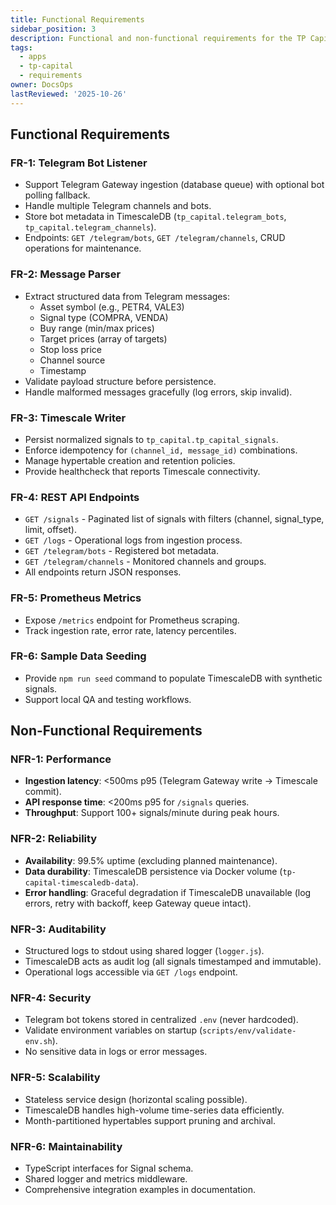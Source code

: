 ```yaml
---
title: Functional Requirements
sidebar_position: 3
description: Functional and non-functional requirements for the TP Capital application.
tags:
  - apps
  - tp-capital
  - requirements
owner: DocsOps
lastReviewed: '2025-10-26'
---
```

## Functional Requirements

### FR-1: Telegram Bot Listener

- Support Telegram Gateway ingestion (database queue) with optional bot polling fallback.
- Handle multiple Telegram channels and bots.
- Store bot metadata in TimescaleDB (`tp_capital.telegram_bots`, `tp_capital.telegram_channels`).
- Endpoints: `GET /telegram/bots`, `GET /telegram/channels`, CRUD operations for maintenance.

### FR-2: Message Parser

- Extract structured data from Telegram messages:
  - Asset symbol (e.g., PETR4, VALE3)
  - Signal type (COMPRA, VENDA)
  - Buy range (min/max prices)
  - Target prices (array of targets)
  - Stop loss price
  - Channel source
  - Timestamp
- Validate payload structure before persistence.
- Handle malformed messages gracefully (log errors, skip invalid).

### FR-3: Timescale Writer

- Persist normalized signals to `tp_capital.tp_capital_signals`.
- Enforce idempotency for `(channel_id, message_id)` combinations.
- Manage hypertable creation and retention policies.
- Provide healthcheck that reports Timescale connectivity.

### FR-4: REST API Endpoints

- `GET /signals` - Paginated list of signals with filters (channel, signal_type, limit, offset).
- `GET /logs` - Operational logs from ingestion process.
- `GET /telegram/bots` - Registered bot metadata.
- `GET /telegram/channels` - Monitored channels and groups.
- All endpoints return JSON responses.

### FR-5: Prometheus Metrics

- Expose `/metrics` endpoint for Prometheus scraping.
- Track ingestion rate, error rate, latency percentiles.

### FR-6: Sample Data Seeding

- Provide `npm run seed` command to populate TimescaleDB with synthetic signals.
- Support local QA and testing workflows.

## Non-Functional Requirements

### NFR-1: Performance

- **Ingestion latency**: &lt;500ms p95 (Telegram Gateway write → Timescale commit).
- **API response time**: &lt;200ms p95 for `/signals` queries.
- **Throughput**: Support 100+ signals/minute during peak hours.

### NFR-2: Reliability

- **Availability**: 99.5% uptime (excluding planned maintenance).
- **Data durability**: TimescaleDB persistence via Docker volume (`tp-capital-timescaledb-data`).
- **Error handling**: Graceful degradation if TimescaleDB unavailable (log errors, retry with backoff, keep Gateway queue intact).

### NFR-3: Auditability

- Structured logs to stdout using shared logger (`logger.js`).
- TimescaleDB acts as audit log (all signals timestamped and immutable).
- Operational logs accessible via `GET /logs` endpoint.

### NFR-4: Security

- Telegram bot tokens stored in centralized `.env` (never hardcoded).
- Validate environment variables on startup (`scripts/env/validate-env.sh`).
- No sensitive data in logs or error messages.

### NFR-5: Scalability

- Stateless service design (horizontal scaling possible).
- TimescaleDB handles high-volume time-series data efficiently.
- Month-partitioned hypertables support pruning and archival.

### NFR-6: Maintainability

- TypeScript interfaces for Signal schema.
- Shared logger and metrics middleware.
- Comprehensive integration examples in documentation.
